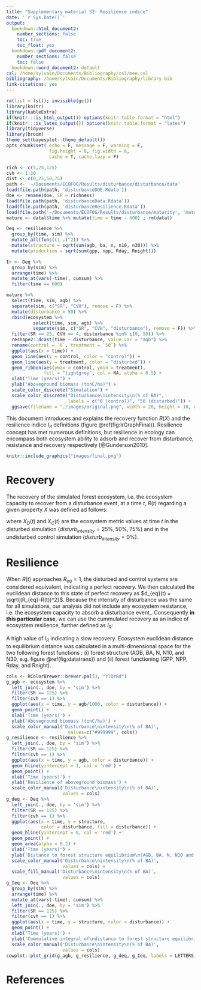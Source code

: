 ```yaml
---
title: "Supplementary material S2: Resilience indice"
date: '`r Sys.Date()`'
output:
  bookdown::html_document2:
    number_sections: false
    toc: true
    toc_float: yes
  bookdown::pdf_document2:
    number_sections: false
    toc: false
  bookdown::word_document2: default
csl: /home/sylvain/Documents/Bibliography/csl/mee.csl
bibliography: /home/sylvain/Documents/Bibliography/library.bib
link-citations: yes
---
```


```r
rm(list = ls()); invisible(gc())
library(knitr)
library(kableExtra)
if(knitr:::is_html_output()) options(knitr.table.format = "html") 
if(knitr:::is_latex_output()) options(knitr.table.format = "latex") 
library(tidyverse)
library(broom)
theme_set(bayesplot::theme_default())
opts_chunk$set( echo = F, message = F, warning = F, 
                fig.height = 8, fig.width = 8,
                cache = T, cache.lazy = F)
```

```r
rich <- c(5,25,125)
cvh <- 1:20
dist <- c(0,25,50,75)
path <- '~/Documents/ECOFOG/Results/disturbance/disturbance/data'
load(file.path(path, 'disturbanceDOE.Rdata'))
doe <- rename(doe, SR = richness)
load(file.path(path, 'disturbanceData.Rdata'))
load(file.path(path, 'disturbanceResilience.Rdata'))
load(file.path('~/Documents/ECOFOG/Results/disturbance/maturity', 'matureData.Rdata'))
mature <- datal$time %>% mutate(time = time - 600) ; rm(datal)
```

```r
Deq <- resilience %>% 
  group_by(time, sim) %>% 
  mutate_all(funs((1-.)^2)) %>% 
  mutate(structure = sqrt(sum(agb, ba, n, n10, n30))) %>% 
  mutate(production = sqrt(sum(gpp, npp, Rday, Rnight)))
```

```r
Ir <- Deq %>% 
  group_by(sim) %>% 
  arrange(time) %>% 
  mutate_at(vars(-time), cumsum) %>% 
  filter(time == 600)
```

```r
mature %>% 
  select(time, sim, agb) %>% 
  separate(sim, c("SR", "CVH"), remove = F) %>% 
  mutate(disturbance = 50) %>% 
  rbind(ecosystem %>% 
          select(time, sim, agb) %>% 
          separate(sim, c("SR", "CVH", "disturbance"), remove = F)) %>% 
  filter(SR == 25, CVH == 4, disturbance %in% c(0, 50)) %>% 
  reshape2::dcast(time ~ disturbance, value.var = "agb") %>% 
  rename(control = `0`, treatment = `50`) %>% 
  ggplot(aes(x = time)) +
  geom_line(aes(y = control, color = "control")) +
  geom_line(aes(y = treatment, color = "disturbed")) +
  geom_ribbon(aes(ymax = control, ymin = treatment), 
              fill = "lightgrey", col = NA, alpha = 0.5) +
  xlab("Time (years)") +
  ylab("Aboveground biomass (tonC/ha)") +
  scale_color_discrete("Simulation") +
  scale_color_discrete("Disturbance\nintensity\n(% of BA)", 
                       labels = c("0 (control)", "50 (disturbed)")) + 
  ggsave(filename = "./images/original.png", width = 20, height = 10, units = "cm")
```

This document introduces and explains the recovery function $R(X)$ and the resilience indice $I_R$ definitions (figure \@ref(fig:IrGraphFinal)). Resilience concept has met numerous definitions, but resilience in ecology can encompass both ecosystem ability to adsorb and recover from disturbance, resistance and recovery respectively [@Gunderson2010].

```r
knitr::include_graphics("images/final.png")
```

# Recovery

The recovery of the simulated forest ecosystem, i.e. the ecosystem capacity to recover from a disturbance event, at a time $t$, $R(t)$ regarding a given property $X$ was defined ad follows:

\begin{equation}
  R[X(t)] = \frac{X_D(t)}{X_C(t)}
  (\#eq:Recovery)
\end{equation}

where $X_D(t)$ and $X_C(t)$ are the ecosystem metric values at time $t$ in the disturbed simulation ($disturb_{intensity} = 25\%, 50\%, 75\%$) and in the undisturbed control simulation ($disturb_{intensity} = 0\%$).

# Resilience

When $R(t)$ approaches $R_{eq}=1$, the disturbed and control systems are considered equivalent, indicating a perfect recovery. We then calculated the euclidean distance to this state of perfect recovery as $d_{eq}(t) = \sqrt{(R_{eq}-R(t))^2}$. Because the intensity of disturbance was the same for all simulations, our analysis did not include any ecosystem resistance, i.e. the ecosystem capacity to absorb a disturbance event,. Consequently **in this particular case**, we can use the cummulated recovery as an indice of ecosystem resilience, further defined as $I_R$:

\begin{equation}
  I_R(X) = \int _{t=0} ^{t=600} \frac{X_D(t)}{X_C(t)}.dt
  (\#eq:Resilience)
\end{equation}

A high value of $I_R$ indicating a slow recovery. Ecosystem euclidean distance to equilibrium distance was calculated in a multi-dimensional space for the two following forest functions : (i) forest structure (AGB, BA, N, N10, and N30, e.g. figure \@ref(fig:datatrans)) and (ii) forest functioning (GPP, NPP, Rday, and Rnight).

```r
cols <- RColorBrewer::brewer.pal(3, "YlOrRd")
g_agb <- ecosystem %>% 
  left_join(., doe, by = 'sim') %>%
  filter(SR == 125) %>% 
  filter(cvh == 1) %>% 
  ggplot(aes(x = time, y = agb/1000, color = disturbance)) +
  geom_point() +
  xlab('Time (years)') +
  ylab('Aboveground biomass (tonC/ha)') +
  scale_color_manual('Disturbance\nintensity\n(% of BA)',
                       values=c("#999999", cols))
g_resilience <- resilience %>% 
  left_join(., doe, by = 'sim') %>%
  filter(SR == 125) %>% 
  filter(cvh == 1) %>% 
  ggplot(aes(x = time, y = agb, color = disturbance)) +
  geom_hline(yintercept = 1, col = 'red') +
  geom_point() +
  xlab('Time (years)') +
  ylab('Resilience of aboveground biomass') +
  scale_color_manual('Disturbance\nintensity\n(% of BA)',
                     values = cols)
g_deq <- Deq %>% 
  left_join(., doe, by = 'sim') %>%
  filter(SR == 125) %>% 
  filter(cvh == 1) %>% 
  ggplot(aes(x = time, y = structure, 
             color = disturbance, fill = disturbance)) +
  geom_hline(yintercept = 0, col = 'red') +
  geom_point() +
  geom_area(alpha = 0.2) +
  xlab('Time (years)') +
  ylab('Distance to forest structure equilibrium\n(AGB, BA, N, N10 and N30)') +
  scale_color_manual('Disturbance\nintensity\n(% of BA)',
                     values = cols) +
  scale_fill_manual('Disturbance\nintensity\n(% of BA)',
                     values = cols)
g_Ieq <- Deq %>% 
  group_by(sim) %>% 
  arrange(time) %>% 
  mutate_at(vars(-time), cumsum) %>% 
  left_join(., doe, by = 'sim') %>%
  filter(SR == 125) %>% 
  filter(cvh == 1) %>% 
  ggplot(aes(x = time, y = structure, color = disturbance)) +
  geom_point() +
  xlab('Time (years)') +
  ylab('Cummulative integral of\ndistance to forest structure equilibrium\n(AGB, BA, N, N10 and N30)') +
  scale_color_manual('Disturbance\nintensity\n(% of BA)',
                     values = cols)
cowplot::plot_grid(g_agb, g_resilience, g_deq, g_Ieq, labels = LETTERS[1:4])
```

# References
